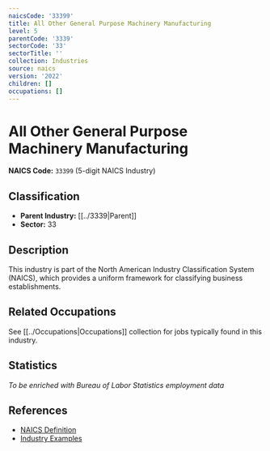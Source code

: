 ```yaml
---
naicsCode: '33399'
title: All Other General Purpose Machinery Manufacturing
level: 5
parentCode: '3339'
sectorCode: '33'
sectorTitle: ''
collection: Industries
source: naics
version: '2022'
children: []
occupations: []
---
```

# All Other General Purpose Machinery Manufacturing

**NAICS Code:** `33399` (5-digit NAICS Industry)

## Classification

- **Parent Industry:** [[../3339|Parent]]
- **Sector:** 33

## Description

This industry is part of the North American Industry Classification System (NAICS), which provides a uniform framework for classifying business establishments.

## Related Occupations

See [[../Occupations|Occupations]] collection for jobs typically found in this industry.

## Statistics

*To be enriched with Bureau of Labor Statistics employment data*

## References

- [NAICS Definition](https://www.census.gov/naics/)
- [Industry Examples](https://www.census.gov/naics/2022NAICS/)
